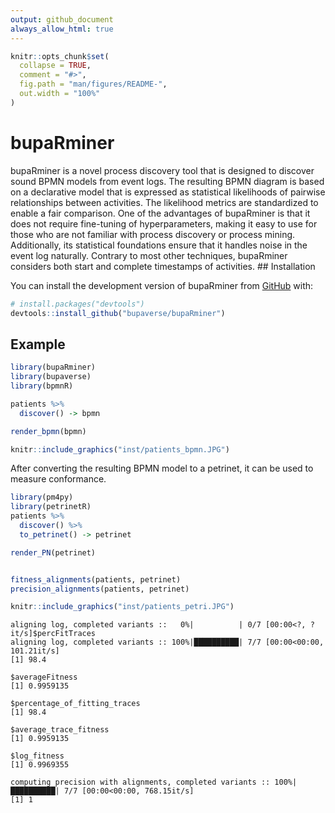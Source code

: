 ```yaml
---
output: github_document
always_allow_html: true
---
```


<!-- README.md is generated from README.Rmd. Please edit that file -->

```r
knitr::opts_chunk$set(
  collapse = TRUE,
  comment = "#>",
  fig.path = "man/figures/README-",
  out.width = "100%"
)
```

# bupaRminer

<!-- badges: start -->
<!-- badges: end -->

bupaRminer is a novel process discovery tool that is designed to discover sound BPMN models from event logs. The resulting BPMN diagram is based on a declarative model that is expressed as statistical likelihoods of pairwise relationships between activities. The likelihood metrics are standardized to enable a fair comparison. One of the advantages of bupaRminer is that it does not require fine-tuning of hyperparameters, making it easy to use for those who are not familiar with process discovery or process mining. Additionally, its statistical foundations ensure that it handles noise in the event log naturally. Contrary to most other techniques, bupaRminer considers both start and complete timestamps of activities.
## Installation

You can install the development version of bupaRminer from [GitHub](https://github.com/) with:

``` r
# install.packages("devtools")
devtools::install_github("bupaverse/bupaRminer")
```

## Example

```r
library(bupaRminer)
library(bupaverse)
library(bpmnR)

patients %>%
  discover() -> bpmn

render_bpmn(bpmn)

```

```r
knitr::include_graphics("inst/patients_bpmn.JPG")
```

After converting the resulting BPMN model to a petrinet, it can be used to measure conformance. 

```r
library(pm4py) 
library(petrinetR) 
patients %>%
  discover() %>%
  to_petrinet() -> petrinet

render_PN(petrinet)


fitness_alignments(patients, petrinet)
precision_alignments(patients, petrinet)

```


```r
knitr::include_graphics("inst/patients_petri.JPG")
```


```
aligning log, completed variants ::   0%|          | 0/7 [00:00<?, ?it/s]$percFitTraces
aligning log, completed variants :: 100%|██████████| 7/7 [00:00<00:00, 101.21it/s]
[1] 98.4

$averageFitness
[1] 0.9959135

$percentage_of_fitting_traces
[1] 98.4

$average_trace_fitness
[1] 0.9959135

$log_fitness
[1] 0.9969355

computing precision with alignments, completed variants :: 100%|██████████| 7/7 [00:00<00:00, 768.15it/s]
[1] 1

```






